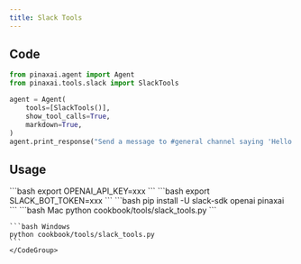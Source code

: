 ```yaml
---
title: Slack Tools
---
```


## Code

```python cookbook/tools/slack_tools.py
from pinaxai.agent import Agent
from pinaxai.tools.slack import SlackTools

agent = Agent(
    tools=[SlackTools()],
    show_tool_calls=True,
    markdown=True,
)
agent.print_response("Send a message to #general channel saying 'Hello from Pinaxai!'")
```

## Usage

<Steps>
  <Snippet file="create-venv-step.mdx" />

  <Step title="Set your API key">
    ```bash
    export OPENAI_API_KEY=xxx
    ```
  </Step>

  <Step title="Set your Slack token">
    ```bash
    export SLACK_BOT_TOKEN=xxx
    ```
  </Step>

  <Step title="Install libraries">
    ```bash
    pip install -U slack-sdk openai pinaxai
    ```
  </Step>

  <Step title="Run Agent">
    <CodeGroup>
    ```bash Mac
    python cookbook/tools/slack_tools.py
    ```

    ```bash Windows
    python cookbook/tools/slack_tools.py
    ```
    </CodeGroup>
  </Step>
</Steps>